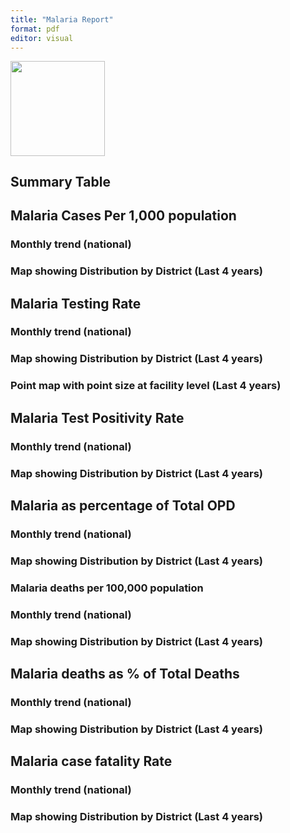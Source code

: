 ```yaml
---
title: "Malaria Report"
format: pdf
editor: visual
---
```


![](MOH_Uganda_logo.png){fig-align="center" width="4cm"}

## Summary Table

## Malaria Cases Per 1,000 population

### Monthly trend (national)

### Map showing Distribution by District (Last 4 years)

## Malaria Testing Rate

### Monthly trend (national)

### Map showing Distribution by District (Last 4 years)

### Point map with point size at facility level (Last 4 years)

## Malaria Test Positivity Rate

### Monthly trend (national)

### Map showing Distribution by District (Last 4 years)

## Malaria as percentage of Total OPD

### Monthly trend (national)

### Map showing Distribution by District (Last 4 years)

### Malaria deaths per 100,000 population

### Monthly trend (national)

### Map showing Distribution by District (Last 4 years)

## Malaria deaths as % of Total Deaths

### Monthly trend (national)

### Map showing Distribution by District (Last 4 years)

## Malaria case fatality Rate

### Monthly trend (national)

### Map showing Distribution by District (Last 4 years)
